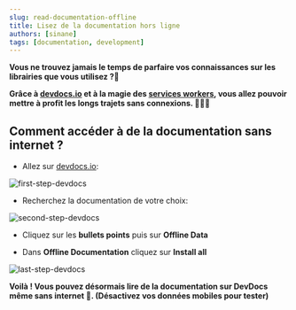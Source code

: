 ```yaml
---
slug: read-documentation-offline
title: Lisez de la documentation hors ligne
authors: [sinane]
tags: [documentation, development]
---
```


**Vous ne trouvez jamais le temps de parfaire vos connaissances sur les librairies que vous utilisez ?🧐**

**Grâce à [devdocs.io](https://devdocs.io/) et à la magie des [services workers](https://developer.mozilla.org/fr/docs/Web/API/Service_Worker_API), vous allez pouvoir mettre à profit les longs trajets sans connexions. 🚄🚄🚄**

## Comment accéder à de la documentation sans internet ? ##

- Allez sur [devdocs.io](https://devdocs.io/):

![first-step-devdocs](./images/first_step.png)

- Recherchez la documentation de votre choix:

![second-step-devdocs](./images/second_step.png)

- Cliquez sur les **bullets points** puis sur **Offline Data**

- Dans **Offline Documentation** cliquez sur **Install all**

![last-step-devdocs](./images/last_step.png)

**Voilà ! Vous pouvez désormais lire de la documentation sur DevDocs même sans internet 😬. (Désactivez vos données mobiles pour tester)**
